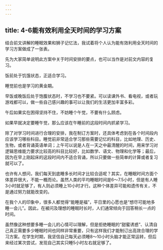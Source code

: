 ```yaml
---
---
---
```

title: 4-6能有效利用全天时间的学习方案
---




结合前文讲解的睡眠效果和狮子记忆法，我试着将个人认为能有效利用全天时间的学习方案做成了一张表。

先为大家简单说明此方案中关于时间安排的要点，也可以当作是对前文内容的复习。

饭前处于饥饿状态，正适合学习。

睡觉前也是学习的黄金期。

早饭或晚饭后处于饱腹状态时，不学习也不要紧。可以读课外书、看电视，或者玩游戏都可以，做一些自己感兴趣的事可以让我们的生活更加丰富多彩。

午后如果实在困得坚持不住，不妨睡个午觉，不要有什么顾虑。

如果早就决定要睡午觉，那么应该在午睡前的这段时间内抓紧学习。





除了对学习时间进行合理的安排，我在制订方案时，还具体考虑到在各个时间段内应该学习哪些科目。睡觉前非常适合学习那些需要记忆的科目，比如地理、历史、生物，或者背诵英语单词；上午可以说是人在一天之中最清醒的时间，用来学习对逻辑思维能力要求比较高的科目比较好，比如数学、语文、物理和化学等；最后，因为在早上刚起床的这段时间内不适合背诵，所以只要做一些简单的计算或者复习就可以了。



也许有人想问，我们每天到底睡多长时间才比较合适呢？其实，在睡眠时间方面个体差异很大，不能一概而论。虽然人类的平均睡眠时间是6～7.5小时，但是有人睡3小时就足够了，有人则必须睡上10小时才行。这种个体差异可能和遗传有关，不是通过努力就能改变的。

在我个人的印象中，很多人都觉得“能睡是福”，平日里的心愿也是“想尽可能地多睡一会儿”。因此，在被问及理想的睡眠时长时，人们通常倾向于回答稍长一点的时间。

虽然像这种想要多睡一会儿的心情可以理解，但是拒绝睡眠的“甜蜜诱惑”、认清自己真正需要多少睡眠时间也同样非常重要，只有这样我们才能制订出高效合理的学习方案。在学生时期，我坚信自己每天必须睡8～10小时头脑才能正常运转，但后来经过某次尝试，发现自己其实只睡5小时左右就足够了。